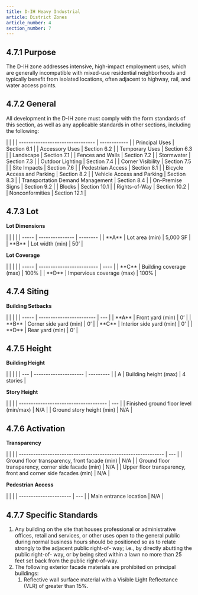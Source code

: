 ```yaml
---
title: D-IH Heavy Industrial
article: District Zones
article_number: 4
section_number: 7
---
```


## 4.7.1 Purpose

The D-IH zone addresses intensive, high-impact employment uses, which are generally incompatible with mixed-use residential neighborhoods and typically benefit from isolated locations, often adjacent to highway, rail, and water access points.

## 4.7.2 General

All development in the D-IH zone must comply with the form standards of this section, as well as any applicable standards in other sections, including the following:

<TableSmall>
  | | | | -------------------------------- | ------------ | | Principal Uses |
  Section 6.1 | | Accessory Uses | Section 6.2 | | Temporary Uses | Section 6.3
  | | Landscape | Section 7.1 | | Fences and Walls | Section 7.2 | | Stormwater
  | Section 7.3 | | Outdoor Lighting | Section 7.4 | | Corner Visibility |
  Section 7.5 | | Site Impacts | Section 7.6 | | Pedestrian Access | Section 8.1
  | | Bicycle Access and Parking | Section 8.2 | | Vehicle Access and Parking |
  Section 8.3 | | Transportation Demand Management | Section 8.4 | | On-Premise
  Signs | Section 9.2 | | Blocks | Section 10.1 | | Rights-of-Way | Section 10.2
  | | Nonconformities | Section 12.1 |
</TableSmall>

## 4.7.3 Lot

**Lot Dimensions**

<TableSmall>
  | | | | | ----- | --------------- | -------- | | **A** | Lot area (min) |
  5,000 SF | | **B** | Lot width (min) | 50’ |
</TableSmall>

**Lot Coverage**

<TableSmall>
  | | | | | ----- | ------------------------- | ---- | | **C** | Building
  coverage (max) | 100% | | **D** | Impervious coverage (max) | 100% |
</TableSmall>

## 4.7.4 Siting

**Building Setbacks**

<TableSmall>
  | | | | | ----- | ------------------------ | --- | | **A** | Front yard (min)
  | 0’ | | **B** | Corner side yard (min) | 0’ | | **C** | Interior side yard
  (min) | 0’ | | **D** | Rear yard (min) | 0’ |
</TableSmall>

## 4.7.5 Height

**Building Height**

<TableSmall>
  | | | | | --- | --------------------- | --------- | | A | Building height
  (max) | 4 stories |
</TableSmall>

**Story Height**

<TableSmall>
  | | | | ------------------------------------- | --- | | Finished ground floor
  level (min/max) | N/A | | Ground story height (min) | N/A |
</TableSmall>

## 4.7.6 Activation

**Transparency**

<TableSmall>
  | | | | ------------------------------------------------------------- | --- |
  | Ground floor transparency, front facade (min) | N/A | | Ground floor
  transparency, corner side facade (min) | N/A | | Upper floor transparency,
  front and corner side facades (min) | N/A |
</TableSmall>

**Pedestrian Access**

<TableSmall>
  | | | | ---------------------- | --- | | Main entrance location | N/A |
</TableSmall>

## 4.7.7 Specific Standards

1. Any building on the site that houses professional or administrative offices, retail and services, or other uses open to the general public during normal business hours should be positioned so as to relate strongly to the adjacent public right-of- way; i.e., by directly abutting the public right-of- way, or by being sited within a lawn no more than 25 feet set back from the public right-of-way.
2. The following exterior facade materials are prohibited on principal buildings:
   1. Reflective wall surface material with a Visible Light Reflectance (VLR) of greater than 15%.
